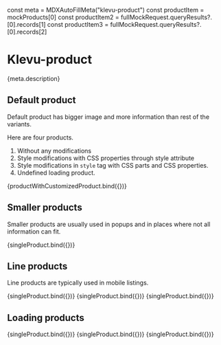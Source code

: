 const meta = MDXAutoFillMeta("klevu-product")
const productItem = mockProducts[0]
const productItem2 = fullMockRequest.queryResults?.[0].records[1]
const productItem3 = fullMockRequest.queryResults?.[0].records[2]

<Meta title="Components/Product" component="klevu-product" argTypes={meta.argTypes} parameters={meta.parameters} />

# Klevu-product

<Description>{meta.description}</Description>

## Default product

Default product has bigger image and more information than rest of the variants.

Here are four products.

1. Without any modifications
2. Style modifications with CSS properties through style attribute
3. Style modifications in `style` tag with CSS parts and CSS properties.
4. Undefined loading product.

<Canvas>
  <Story
    name="Product"
    args={{
      product: productItem,
      variant: "default",
    }}
  >
    {productWithCustomizedProduct.bind({})}
  </Story>
</Canvas>

## Smaller products

Smaller products are usually used in popups and in places where not all information can fit.

<Canvas>
  <Story
    name="Small product"
    args={{
      product: productItem,
      variant: "small",
    }}
  >
    {singleProduct.bind({})}
  </Story>
</Canvas>

## Line products

Line products are typically used in mobile listings.

<Canvas>
  <Story
    name="Line product"
    args={{
      product: productItem,
      variant: "line",
    }}
  >
    {singleProduct.bind({})}
  </Story>
  <Story
    name="Line product 2"
    args={{
      product: productItem2,
      variant: "line",
    }}
  >
    {singleProduct.bind({})}
  </Story>
  <Story
    name="Line product 3"
    args={{
      product: productItem3,
      variant: "line",
    }}
  >
    {singleProduct.bind({})}
  </Story>
</Canvas>

## Loading products

<Canvas>
  <Story name="Product loading" args={{ variant: "default" }}>
    {singleProduct.bind({})}
  </Story>
  <Story
    name="Small product loading"
    args={{
      variant: "small",
    }}
  >
    {singleProduct.bind({})}
  </Story>
  <Story
    name="Line product loading"
    args={{
      variant: "line",
    }}
  >
    {singleProduct.bind({})}
  </Story>
</Canvas>
